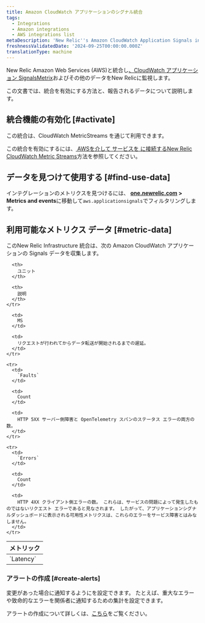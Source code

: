 ```yaml
---
title: Amazon CloudWatch アプリケーションのシグナル統合
tags:
  - Integrations
  - Amazon integrations
  - AWS integrations list
metaDescription: 'New Relic''s Amazon CloudWatch Application Signals integration: what data it reports and how to enable it.'
freshnessValidatedDate: '2024-09-25T00:00:00.000Z'
translationType: machine
---
```


New Relic Amazon Web Services (AWS)と統合し[、CloudWatch アプリケーション SignalsMetrix](https://docs.aws.amazon.com/AmazonCloudWatch/latest/monitoring/CloudWatch-Agent-Application_Signals.html)およびその他のデータをNew Relicに監視します。

この文書では、統合を有効にする方法と、報告されるデータについて説明します。

## 統合機能の有効化 [#activate]

この統合は、CloudWatch MetricStreams を通じて利用できます。

この統合を有効にするには、[ AWSを介して サービスを に接続するNew Relic CloudWatch Metric Streams](/docs/infrastructure/amazon-integrations/connect/aws-metric-stream-setup/)方法を参照してください。

## データを見つけて使用する [#find-use-data]

インテグレーションのメトリクスを見つけるには、 <DNT>**[one.newrelic.com](https://one.newrelic.com/all-capabilities) &gt; Metrics and events**</DNT>に移動して`aws.applicationsignals`でフィルタリングします。

## 利用可能なメトリクス データ [#metric-data]

このNew Relic Infrastructure 統合は、次の Amazon CloudWatch アプリケーションの Signals データを収集します。

<table>
  <thead>
    <tr>
      <th style={{ width: "220px" }}>
        メトリック
      </th>

      <th>
        ユニット
      </th>

      <th>
        説明
      </th>
    </tr>
  </thead>

  <tbody>
    <tr>
      <td>
        `Latency`
      </td>

      <td>
        MS
      </td>

      <td>
        リクエストが行われてからデータ転送が開始されるまでの遅延。
      </td>
    </tr>

    <tr>
      <td>
        `Faults`
      </td>

      <td>
        Count
      </td>

      <td>
        HTTP 5XX サーバー側障害と OpenTelemetry スパンのステータス エラーの両方の数。
      </td>
    </tr>

    <tr>
      <td>
        `Errors`
      </td>

      <td>
        Count
      </td>

      <td>
        HTTP 4XX クライアント側エラーの数。 これらは、サービスの問題によって発生したものではないリクエスト エラーであると見なされます。 したがって、アプリケーションシグナルダッシュボードに表示される可用性メトリクスは、これらのエラーをサービス障害とはみなしません。
      </td>
    </tr>
  </tbody>
</table>

### アラートの作成 [#create-alerts]

変更があった場合に通知するように<InlinePopover type="alerts" />を設定できます。 たとえば、重大なエラーや致命的なエラーを関係者に通知するための集計を設定できます。

アラートの作成について詳しくは、[こちら](/docs/alerts-applied-intelligence/new-relic-alerts/learn-alerts/introduction-alerts/)をご覧ください。